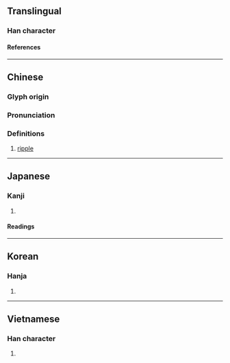 {{character info/new}}
==Translingual==

===Han character===
{{Han char|rn=85|rad=水|as=09|sn=12|four=38135|canj=ETGK|ids=⿰氵美}}

====References====
{{Han ref|kx=0635.190|dkj=17796|dj=1043.040|hdz=31685.020|uh=6E3C}}

----

==Chinese==
{{zh-forms}}

===Glyph origin===
{{Han etym}}

===Pronunciation===
{{zh-pron
|m=měi
|c=mei5
|mc=y
|oc=y
|ma=
|cat=n
}}

===Definitions===
{{zh-hanzi}}

# [[ripple]]

----

==Japanese==

===Kanji===
{{ja-kanji|grade=|rs=水09}}

# {{defn|lang=ja|sort=水09}}

====Readings====
{{ja-readings
|goon=み
|kanon=び
}}

----

==Korean==

===Hanja===
{{ko-hanja|미}}

# {{defn|lang=ko|sort=水09}}

----

==Vietnamese==

===Han character===
{{vi-readings|rs=水09|reading=mẻ}}

# {{defn|lang=vi|sort=水09}}